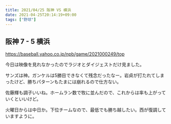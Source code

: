 ```yaml
---
title: 2021/04/25 阪神 VS 横浜
date: 2021-04-25T20:14:19+09:00
tags: ["野球"]
---
```


## 阪神 7 - 5 横浜

https://baseball.yahoo.co.jp/npb/game/2021000249/top

今日は映像を見れなかったのでラジオとダイジェストだけ見ました。

サンズは神。ガンケルは5勝目できなくて残念だったなー。岩貞が打たれてしまったけど、勝ちパターンもたまには崩れるので仕方ない。

佐藤輝も調子いいね。ホームラン数で牧に並んだので、これからは率も上がっていくといいけど。

火曜日からは中日か。下位チームなので、最低でも勝ち越したい。西が復調していますように。